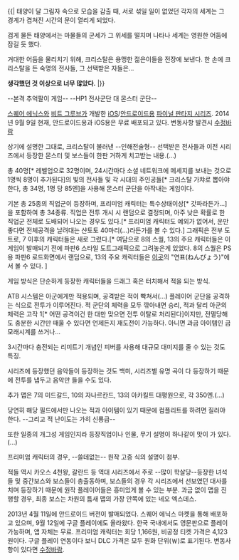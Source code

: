 {{|
태양이 달 그림자 속으로 모습을 감출 때, 
서로 섞일 일이 없었던 각자의 세계는
그 경계가 겹쳐진 시간의 문이 열리게 되었다.

검게 물든 태양에서는
마물들의 군세가 그 위세를 떨치며 나타나
세계는 영원한 어둠에 잠길 듯 했다.

거대한 어둠을 물리치기 위해,
크리스탈은 용맹한 젊은이들을 전장에 보낸다.
한 손에 크리스탈을 든 숙명의 전사들,
그 선택받은 자들은...

'''생각했던 것 이상으로 너무 많았다.'''
|}}

--본격 추억팔이 게임--
--HP1 전사군단 대 몬스터 군단--

[[스퀘어 에닉스]]와 [[비트 그루브]]가 개발한 [[iOS]]/[[안드로이드]]용 [[파이널 판타지 시리즈]].  2014년 9월 9일 현재, 안드로이드용과 iOS용은 무료 배포되고 있다. 변동사항 발견시 [[수정바람]]

상기에 설명한 그대로, 크리스탈이 불러낸 --인해전술형-- 선택받은 전사들과 이전 시리즈에서 등장한 몬스터 및 보스들이 한판 거하게 치고받는 내용.(...)

총 40명[* 레벨업으로 32명이며, 24시간마다 소셜 네트워크에 메세지를 보내는 것으로 1명씩 8명이 추가된다]의 빛의 전사들 및 각 시대의 주인공들[* 크리스탈 가챠로 뽑아야 한다, 총 34명, 1명 당 85엔]을 사용해 몬스터 군단을 아작내는 게임이다.

기본 총 25종의 직업군이 등장하며, 프리미엄 캐릭터는 특수상태이상[* 갓파라든가...]을 포함하여 총 34종류.
직업은 전투 개시 시 랜덤으로 결정되며, 아주 낮은 확률로 한 직업군 전체로 도배되어 나오는 경우도 있다.[* 프리미엄 캐릭터도 예외가 없어서, 운만 좋다면 전체공격을 날려대는 샨토토 40마리(...)라든가를 볼 수 있다.]
그래픽은 전부 도트로, 7 이후의 캐릭터들은 새로 그렸다.[* 여담으로 8의 스퀄, 13의 주요 캐릭터들은 이 게임이 발매되기 전에 파판6 스타일 도트그래픽으로 그려놓은게 있었다. 8의 스퀄은 PS용 파판6 로드화면에서 랜덤으로, 13의 주요 캐릭터들은 [http://www.square-enix.co.jp/fabula/ff13-2/osarai13/ 이곳]의 "연표(ねんぴょう)"에서 볼 수 있다. ]  

게임 방식은 단순하게 등장한 캐릭터들을 드래그 혹은 터치해서 적을 되는 방식.

ATB 시스템은 아군에게만 적용되며, 공격받은 적이 빡쳐서(...) 플레이어 군단을 공격하는 식으로 전투가 이루어진다.
적 군단의 체력을 모두 깎아내면 승리, 적과 달리 아군의 체력은 고작 1[* 어떤 공격이건 한 대만 맞으면 전투 이탈로 처리된다]이지만, 전멸당해도 충분한 시간만 때울 수 있다면 언제든지 재도전이 가능하다. 아니면 과금 아이템인 금 모래시계를 쓰거나...

3시간마다 충전되는 리미트기 개념인 피버를 사용해 대규모 대미지를 줄 수 있는 것도 특징. 

시리즈에 등장했던 음악들이 등장하는 것도 백미, 시리즈별 유명 곡이 다 등장하기 때문에 전투를 냅두고 음악만 들을 수도 있다. 

추가 맵은 7의 미드갈드, 10의 자나르칸드, 13의 아카킬트 대평원으로, 각 350엔.(...)

당연히 해당 필드에서만 나오는 적과 아이템이 있기 때문에 컴플리트를 하려면 질러야 한다. --그리고 적 난이도는 가히 신룡급--

또한 일종의 개그성 게임인지라 등장직업이나 인물, 무기 설명이 하나같이 맛이 가 있다.(...)

프리미엄 캐릭터의 경우, --쓸데없는-- 원작 고증 식의 설명이 첨부.

적들 역시 카오스 4천왕, 갈란드 등 역대 시리즈에서 주로 --많이 학살당--등장한 녀석들 및 중간보스와 보스들이 총출동하며, 보스들의 경우 각 시리즈에서 선보였던 대사를 치며 등장하기 때문에 원작 플레이어들은 흥미있게 볼 수 있는 부분.
과금 없이 맵을 진행할 경우, 최종 보스는 차원의 틈새 맵의 가장 안쪽에 있는 네오 엑스데스.

2013년 4월 11일에 안드로이드 버전이 발매되었다. 스퀘어 에닉스 마켓을 통해 배포하고 있으며, 9월 12일에 구글 플레이에도 올라왔다. 한국 국내에서도 영문판으로 플레이 가능하며, 앱 자체는 무료. 프리미엄 캐릭터는 회당 1,166원, 비공정 티켓 가격은 4,123원이다. 구글 플레이 연동이다 보니 DLC 가격은 모두 원화 단위(￦)로 표기된다. 변동사항이 있다면 [[수정바람]].
